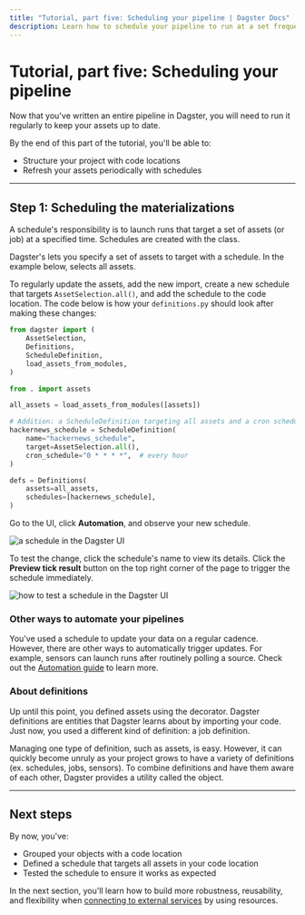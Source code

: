 ```yaml
---
title: "Tutorial, part five: Scheduling your pipeline | Dagster Docs"
description: Learn how to schedule your pipeline to run at a set frequency.
---
```


# Tutorial, part five: Scheduling your pipeline

Now that you've written an entire pipeline in Dagster, you will need to run it regularly to keep your assets up to date.

By the end of this part of the tutorial, you'll be able to:

- Structure your project with code locations
- Refresh your assets periodically with schedules

---

## Step 1: Scheduling the materializations

A schedule's responsibility is to launch runs that target a set of assets (or job) at a specified time. Schedules are created with the <PyObject object="ScheduleDefinition" /> class.

Dagster's <PyObject object="AssetSelection"/> lets you specify a set of assets to target with a schedule. In the example below, <PyObject object="AssetSelection" method="all"/> selects all assets.

To regularly update the assets, add the new <PyObject object="ScheduleDefinition" /> import, create a new schedule that targets `AssetSelection.all()`, and add the schedule to the code location. The code below is how your `definitions.py` should look after making these changes:

```python file=/tutorial/scheduling/with_schedule/with_schedule.py
from dagster import (
    AssetSelection,
    Definitions,
    ScheduleDefinition,
    load_assets_from_modules,
)

from . import assets

all_assets = load_assets_from_modules([assets])

# Addition: a ScheduleDefinition targeting all assets and a cron schedule of how frequently to run it
hackernews_schedule = ScheduleDefinition(
    name="hackernews_schedule",
    target=AssetSelection.all(),
    cron_schedule="0 * * * *",  # every hour
)

defs = Definitions(
    assets=all_assets,
    schedules=[hackernews_schedule],
)
```

Go to the UI, click **Automation**, and observe your new schedule.

<Image
alt="a schedule in the Dagster UI"
src="/images/tutorial/schedule.png"
width={1152}
height={637}
/>

To test the change, click the schedule's name to view its details. Click the **Preview tick result** button on the top right corner of the page to trigger the schedule immediately.

<Image
alt="how to test a schedule in the Dagster UI"
src="/images/tutorial/test-schedule.png"
width={1279}
height={968}
/>

### Other ways to automate your pipelines

You've used a schedule to update your data on a regular cadence. However, there are other ways to automatically trigger updates. For example, sensors can launch runs after routinely polling a source. Check out the [Automation guide](/concepts/automation) to learn more.

### About definitions

Up until this point, you defined assets using the <PyObject object="asset" decorator /> decorator. Dagster definitions are entities that Dagster learns about by importing your code. Just now, you used a different kind of definition: a job definition.

Managing one type of definition, such as assets, is easy. However, it can quickly become unruly as your project grows to have a variety of definitions (ex. schedules, jobs, sensors). To combine definitions and have them aware of each other, Dagster provides a utility called the <PyObject object="Definitions" /> object.

---

## Next steps

By now, you've:

- Grouped your objects with a code location
- Defined a schedule that targets all assets in your code location
- Tested the schedule to ensure it works as expected

In the next section, you'll learn how to build more robustness, reusability, and flexibility when [connecting to external services](/tutorial/connecting-to-external-services) by using resources.
